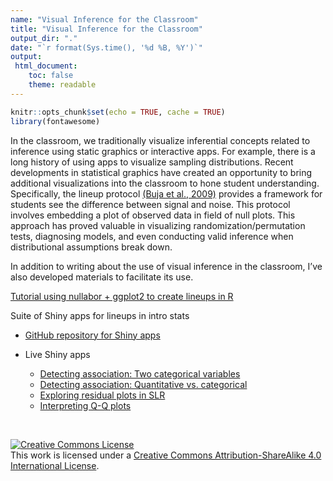```yaml
---
name: "Visual Inference for the Classroom"
title: "Visual Inference for the Classroom"
output_dir: "."
date: "`r format(Sys.time(), '%d %B, %Y')`"
output:
 html_document:
    toc: false
    theme: readable
---
```


```r
knitr::opts_chunk$set(echo = TRUE, cache = TRUE)
library(fontawesome)
```

In the classroom, we traditionally visualize inferential concepts related to inference using static graphics or interactive apps. For example, there is a long history of using apps to visualize sampling distributions. Recent developments in statistical graphics have created an opportunity to bring additional visualizations into the classroom to hone student understanding. Specifically, the lineup protocol [(Buja et al., 2009)](https://royalsocietypublishing.org/doi/10.1098/rsta.2009.0120) provides a framework for students see the difference between signal and noise. This protocol involves embedding a plot of observed data in field of null plots. This approach has proved valuable in visualizing randomization/permutation tests, diagnosing models, and even conducting valid inference when distributional assumptions break down.

In addition to writing about the use of visual inference in the classroom, I've also developed materials to facilitate its use.

[Tutorial using nullabor + ggplot2 to create lineups in R](tutorial.html)

Suite of Shiny apps for lineups in intro stats

- [GitHub repository for Shiny apps](https://github.com/aloy/shiny-vizinf)

- Live Shiny apps
  + [Detecting association: Two categorical variables](http://shinyapps.its.carleton.edu/multi-sample-cat-app)
  + [Detecting association: Quantitative vs. categorical](http://shinyapps.its.carleton.edu/multi-sample-quant-app)
  + [Exploring residual plots in SLR](http://shinyapps.its.carleton.edu/lm-resids-app)
  + [Interpreting Q-Q plots](http://shinyapps.its.carleton.edu/qqplots)


<br>

<a rel="license" href="http://creativecommons.org/licenses/by-sa/4.0/"><img alt="Creative Commons License" style="border-width:0" src="https://i.creativecommons.org/l/by-sa/4.0/88x31.png" /></a><br />This work is licensed under a <a rel="license" href="http://creativecommons.org/licenses/by-sa/4.0/">Creative Commons Attribution-ShareAlike 4.0 International License</a>.

